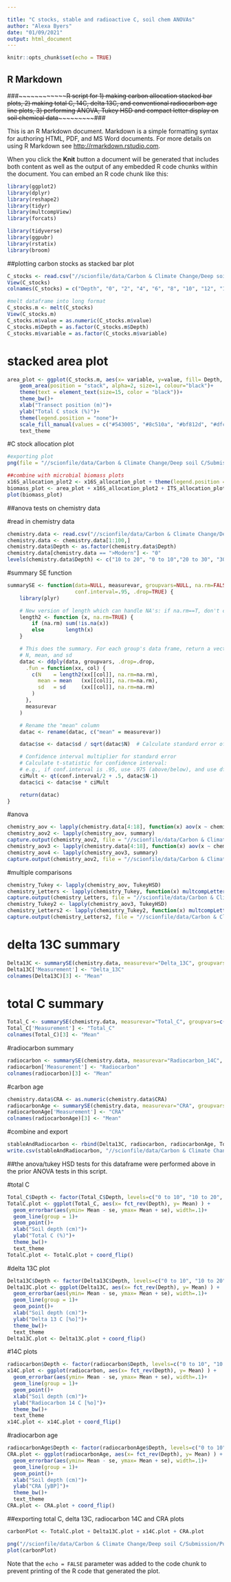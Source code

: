 ---

title: "C stocks, stable and radioactive C, soil chem ANOVAs"
author: "Alexa Byers"
date: "01/09/2021"
output: html_document
---

```{r setup, include=FALSE}
knitr::opts_chunk$set(echo = TRUE)
```

## R Markdown

###~~~~~~~~~~~~~~R script for 1) making carbon allocation stacked bar plots, 2) making total C, 14C, delta 13C, and conventional radiocarbon age line plots, 3) performing ANOVA, Tukey HSD and compact letter display on soil chemical data~~~~~~~~~~~###

This is an R Markdown document. Markdown is a simple formatting syntax for authoring HTML, PDF, and MS Word documents. For more details on using R Markdown see <http://rmarkdown.rstudio.com>.

When you click the **Knit** button a document will be generated that includes both content as well as the output of any embedded R code chunks within the document. You can embed an R code chunk like this:

```{r load libraries}
library(ggplot2)
library(dplyr)
library(reshape2)
library(tidyr)
library(multcompView)
library(forcats)

library(tidyverse)
library(ggpubr)
library(rstatix)
library(broom)
```

##plotting carbon stocks as stacked bar plot
```{r read in carbon data}
C_stocks <- read.csv("//scionfile/data/Carbon & Climate Change/Deep soil C/Data & Results/Lab data/Carbon stocks/Carbon_stocks_both_fractions.csv") #data showing % of total soil profile's C allocated to each depth increment
View(C_stocks)
colnames(C_stocks) = c("Depth", "0", "2", "4", "6", "8", "10", "12", "14", "16", "18")

#melt dataframe into long format
C_stocks.m <- melt(C_stocks)
View(C_stocks.m)
C_stocks.m$value = as.numeric(C_stocks.m$value)
C_stocks.m$Depth = as.factor(C_stocks.m$Depth)
C_stocks.m$variable = as.factor(C_stocks.m$variable)
```
# stacked area plot
```{r}
area_plot <- ggplot(C_stocks.m, aes(x= variable, y=value, fill= Depth, group= Depth)) + 
    geom_area(position = "stack", alpha=2, size=1, colour="black")+
    theme(text = element_text(size=15, color = "black"))+
    theme_bw()+
    xlab("Transect position (m)")+
    ylab("Total C stock (%)")+
    theme(legend.position = "none")+
    scale_fill_manual(values = c("#543005", "#8c510a", "#bf812d", "#dfc27d", "#f6e8c3", "#c7eae5", "#80cdc1", "#35978f", "#01665e", "#003c30"))+
    text_theme
```
#C stock allocation plot
```{r}
#exporting plot
png(file = "//scionfile/data/Carbon & Climate Change/Deep soil C/Submission/Puruki Deep C/Report figures/C_allocation.png", width = 1200, height = 500)

##combine with microbial biomass plots
x16S_allocation_plot2 <- x16S_allocation_plot + theme(legend.position = "none")
biomass_plot <- area_plot + x16S_allocation_plot2 + ITS_allocation_plot  
plot(biomass_plot)
```
##anova tests on chemistry data

#read in chemistry data
```{r load files}
chemistry.data <- read.csv("//scionfile/data/Carbon & Climate Change/Deep soil C/Data & Results/Lab data/Soil chemistry/Soil_chemistry_working_datasheet.csv")
chemistry.data <- chemistry.data[1:100,]
chemistry.data$Depth <- as.factor(chemistry.data$Depth)
chemistry.data[chemistry.data == ">Modern"] <- "0"
levels(chemistry.data$Depth) <- c("10 to 20", "0 to 10","20 to 30", "30 to 40",  "40 to 50",  "50 to 60",  "60 to 70" , "70 to 80",  "80 to 90" , "90 to 100")
```
#summary SE function
```{r}
summarySE <- function(data=NULL, measurevar, groupvars=NULL, na.rm=FALSE,
                      conf.interval=.95, .drop=TRUE) {
    library(plyr)

    # New version of length which can handle NA's: if na.rm==T, don't count them
    length2 <- function (x, na.rm=TRUE) {
        if (na.rm) sum(!is.na(x))
        else       length(x)
    }

    # This does the summary. For each group's data frame, return a vector with
    # N, mean, and sd
    datac <- ddply(data, groupvars, .drop=.drop,
      .fun = function(xx, col) {
        c(N    = length2(xx[[col]], na.rm=na.rm),
          mean = mean   (xx[[col]], na.rm=na.rm),
          sd   = sd     (xx[[col]], na.rm=na.rm)
        )
      },
      measurevar
    )

    # Rename the "mean" column    
    datac <- rename(datac, c("mean" = measurevar))

    datac$se <- datac$sd / sqrt(datac$N)  # Calculate standard error of the mean

    # Confidence interval multiplier for standard error
    # Calculate t-statistic for confidence interval: 
    # e.g., if conf.interval is .95, use .975 (above/below), and use df=N-1
    ciMult <- qt(conf.interval/2 + .5, datac$N-1)
    datac$ci <- datac$se * ciMult

    return(datac)
}
```

#anova
```{r}
chemistry_aov <- lapply(chemistry.data[4:18], function(x) aov(x ~ chemistry.data$Depth))
chemistry_aov2 <- lapply(chemistry_aov, summary)
capture.output(chemistry_aov2, file = "//scionfile/data/Carbon & Climate Change/Deep soil C/Data & Results/Lab data/Soil chemistry/R files/ANOVA_depth.csv")
chemistry_aov3 <- lapply(chemistry.data[4:18], function(x) aov(x ~ chemistry.data$Transect))
chemistry_aov4 <- lapply(chemistry_aov3, summary)
capture.output(chemistry_aov2, file = "//scionfile/data/Carbon & Climate Change/Deep soil C/Data & Results/Lab data/Soil chemistry/R files/ANOVA_transect.csv")
```
#multiple comparisons
```{r}
chemistry_Tukey <- lapply(chemistry_aov, TukeyHSD)
chemistry_Letters <- lapply(chemistry_Tukey, function(x) multcompLetters(x$`chemistry.data$Depth`[,4]))
capture.output(chemistry_Letters, file = "//scionfile/data/Carbon & Climate Change/Deep soil C/Data & Results/Lab data/Soil chemistry/R files/Tukey_byDepth.csv")
chemistry_Tukey2 <- lapply(chemistry_aov3, TukeyHSD)
chemistry_Letters2 <- lapply(chemistry_Tukey2, function(x) multcompLetters(x$`chemistry.data$Transect`[,4]))
capture.output(chemistry_Letters2, file = "//scionfile/data/Carbon & Climate Change/Deep soil C/Data & Results/Lab data/Soil chemistry/R files/Tukey_byTransect.csv")
```


# delta 13C summary
```{r}
Delta13C <- summarySE(chemistry.data, measurevar="Delta_13C", groupvars=c("Depth"), na.rm = TRUE)
Delta13C['Measurement'] <- "Delta_13C"
colnames(Delta13C)[3] <- "Mean"
```
# total C summary
```{r}
Total_C <- summarySE(chemistry.data, measurevar="Total_C", groupvars=c("Depth"), na.rm = TRUE)
Total_C['Measurement'] <- "Total_C"
colnames(Total_C)[3] <- "Mean"
```

#radiocarbon summary
```{r}
radiocarbon <- summarySE(chemistry.data, measurevar="Radiocarbon_14C", groupvars=c("Depth"), na.rm = TRUE)
radiocarbon['Measurement'] <- "Radiocarbon"
colnames(radiocarbon)[3] <- "Mean"
```
#carbon age
```{r}
chemistry.data$CRA <- as.numeric(chemistry.data$CRA)
radiocarbonAge <- summarySE(chemistry.data, measurevar="CRA", groupvars=c("Depth"), na.rm = TRUE)
radiocarbonAge['Measurement'] <- "CRA"
colnames(radiocarbonAge)[3] <- "Mean"
```
#combine and export
```{r}
stableAndRadiocarbon <- rbind(Delta13C, radiocarbon, radiocarbonAge, Total_C)
write.csv(stableAndRadiocarbon, "//scionfile/data/Carbon & Climate Change/Deep soil C/Data & Results/Lab data/13C and Radiocarbon/Datafiles/DataSummary.csv")
```
##the anova/tukey HSD tests for this dataframe were performed above in the prior ANOVA tests in this script.

#total C
```{r}
Total_C$Depth <- factor(Total_C$Depth, levels=c("0 to 10", "10 to 20", "20 to 30", "30 to 40",  "40 to 50",  "50 to 60",  "60 to 70" , "70 to 80",  "80 to 90" , "90 to 100"))
TotalC.plot <- ggplot(Total_C, aes(x= fct_rev(Depth), y= Mean) ) + 
  geom_errorbar(aes(ymin= Mean - se, ymax= Mean + se), width=.1)+
  geom_line(group = 1)+
  geom_point()+
  xlab("Soil depth (cm)")+
  ylab("Total C (%)")+
  theme_bw()+
  text_theme
TotalC.plot <- TotalC.plot + coord_flip()
```


#delta 13C plot
```{r}
Delta13C$Depth <- factor(Delta13C$Depth, levels=c("0 to 10", "10 to 20", "20 to 30", "30 to 40",  "40 to 50",  "50 to 60",  "60 to 70" , "70 to 80",  "80 to 90" , "90 to 100"))
Delta13C.plot <- ggplot(Delta13C, aes(x= fct_rev(Depth), y= Mean) ) + 
  geom_errorbar(aes(ymin= Mean - se, ymax= Mean + se), width=.1)+
  geom_line(group = 1)+
  geom_point()+
  xlab("Soil depth (cm)")+
  ylab("Delta 13 C [%o]")+
  theme_bw()+
  text_theme
Delta13C.plot <- Delta13C.plot + coord_flip()
```
#14C plots
```{r}
radiocarbon$Depth <- factor(radiocarbon$Depth, levels=c("0 to 10", "10 to 20", "20 to 30", "30 to 40",  "40 to 50",  "50 to 60",  "60 to 70" , "70 to 80",  "80 to 90" , "90 to 100"))
x14C.plot <- ggplot(radiocarbon, aes(x= fct_rev(Depth), y= Mean) ) + 
  geom_errorbar(aes(ymin= Mean - se, ymax= Mean + se), width=.1)+
  geom_line(group = 1)+
  geom_point()+
  xlab("Soil depth (cm)")+
  ylab("Radiocarbon 14 C [%o]")+
  theme_bw()+
  text_theme
x14C.plot <- x14C.plot + coord_flip()
```

#radiocarbon age
```{r}
radiocarbonAge$Depth <- factor(radiocarbonAge$Depth, levels=c("0 to 10", "10 to 20", "20 to 30", "30 to 40",  "40 to 50",  "50 to 60",  "60 to 70" , "70 to 80",  "80 to 90" , "90 to 100"))
CRA.plot <- ggplot(radiocarbonAge, aes(x= fct_rev(Depth), y= Mean) ) + 
  geom_errorbar(aes(ymin= Mean - se, ymax= Mean + se), width=.1)+
  geom_line(group = 1)+
  geom_point()+
  xlab("Soil depth (cm)")+
  ylab("CRA [yBP]")+
  theme_bw()+
  text_theme
CRA.plot <- CRA.plot + coord_flip()
```

##exporting total C, delta 13C, radiocarbon 14C and CRA plots
```{r merge plots and export}
carbonPlot <- TotalC.plot + Delta13C.plot + x14C.plot + CRA.plot

png("//scionfile/data/Carbon & Climate Change/Deep soil C/Submission/Puruki Deep C/Report figures/StableandRadioC.png", width = 600, height = 600)
plot(carbonPlot)
```










Note that the `echo = FALSE` parameter was added to the code chunk to prevent printing of the R code that generated the plot.
